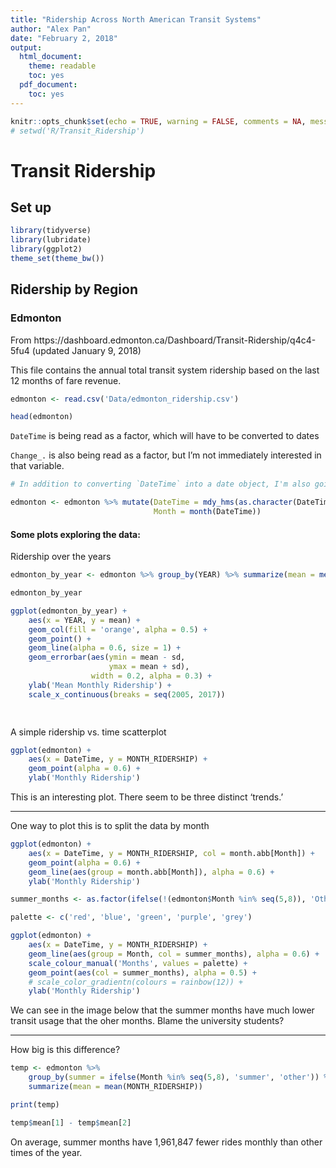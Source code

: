 ```yaml
---
title: "Ridership Across North American Transit Systems"
author: "Alex Pan"
date: "February 2, 2018"
output:
  html_document:
    theme: readable
    toc: yes
  pdf_document:
    toc: yes
---
```


```r
knitr::opts_chunk$set(echo = TRUE, warning = FALSE, comments = NA, message = FALSE)
# setwd('R/Transit_Ridership')
```


# Transit Ridership

## Set up
```r
library(tidyverse)
library(lubridate)
library(ggplot2)
theme_set(theme_bw())
```


## Ridership by Region {.tabset}


### Edmonton

From https://dashboard.edmonton.ca/Dashboard/Transit-Ridership/q4c4-5fu4 (updated January 9, 2018)

This file contains the annual total transit system ridership based on the last 12 months of fare revenue.
```r
edmonton <- read.csv('Data/edmonton_ridership.csv')
```

```r
head(edmonton)
```

`DateTime` is being read as a factor, which will have to be converted to dates

`Change_.` is also being read as a factor, but I'm not immediately interested in that variable.
```r
# In addition to converting `DateTime` into a date object, I'm also going to pull the month from that date object into a new column.

edmonton <- edmonton %>% mutate(DateTime = mdy_hms(as.character(DateTime)),
                                Month = month(DateTime))

```




#### Some plots exploring the data:

Ridership over the years

```r
edmonton_by_year <- edmonton %>% group_by(YEAR) %>% summarize(mean = mean(MONTH_RIDERSHIP), sd = sd(MONTH_RIDERSHIP))

edmonton_by_year
```


```r
ggplot(edmonton_by_year) + 
    aes(x = YEAR, y = mean) + 
    geom_col(fill = 'orange', alpha = 0.5) +
    geom_point() +
    geom_line(alpha = 0.6, size = 1) +
    geom_errorbar(aes(ymin = mean - sd,
                      ymax = mean + sd),
                  width = 0.2, alpha = 0.3) +
    ylab('Mean Monthly Ridership') +
    scale_x_continuous(breaks = seq(2005, 2017))

    
```



A simple ridership vs. time scatterplot

```r
ggplot(edmonton) +
    aes(x = DateTime, y = MONTH_RIDERSHIP) +
    geom_point(alpha = 0.6) +
    ylab('Monthly Ridership')
```

This is an interesting plot. There seem to be three distinct 'trends.' 

***


One way to plot this is to split the data by month
```r
ggplot(edmonton) +
    aes(x = DateTime, y = MONTH_RIDERSHIP, col = month.abb[Month]) +
    geom_point(alpha = 0.6) +
    geom_line(aes(group = month.abb[Month]), alpha = 0.6) +
    ylab('Monthly Ridership')
```



```r
summer_months <- as.factor(ifelse(!(edmonton$Month %in% seq(5,8)), 'Other', month.abb[edmonton$Month]))
```

```r
palette <- c('red', 'blue', 'green', 'purple', 'grey')

ggplot(edmonton) +
    aes(x = DateTime, y = MONTH_RIDERSHIP) +
    geom_line(aes(group = Month, col = summer_months), alpha = 0.6) +
    scale_colour_manual('Months', values = palette) +
    geom_point(aes(col = summer_months), alpha = 0.5) +
    # scale_color_gradientn(colours = rainbow(12)) +
    ylab('Monthly Ridership')
```

We can see in the image below that the summer months have much lower transit usage that the oher months. Blame the university students?

***

How big is this difference?
```r
temp <- edmonton %>% 
    group_by(summer = ifelse(Month %in% seq(5,8), 'summer', 'other')) %>%
    summarize(mean = mean(MONTH_RIDERSHIP))

print(temp)
```


```r
temp$mean[1] - temp$mean[2]
```

On average, summer months have 1,961,847 fewer rides monthly than other times of the year.